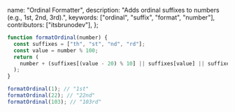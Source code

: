   name: "Ordinal Formatter",
  description: "Adds ordinal suffixes to numbers (e.g., 1st, 2nd, 3rd).",
  keywords: ["ordinal", "suffix", "format", "number"],
  contributors: ["itsbrunodev"],
};

```js
function formatOrdinal(number) {
  const suffixes = ["th", "st", "nd", "rd"];
  const value = number % 100;
  return (
    number + (suffixes[(value - 20) % 10] || suffixes[value] || suffixes[0])
  );
}
```

```js
formatOrdinal(1); // "1st"
formatOrdinal(22); // "22nd"
formatOrdinal(103); // "103rd"
```
